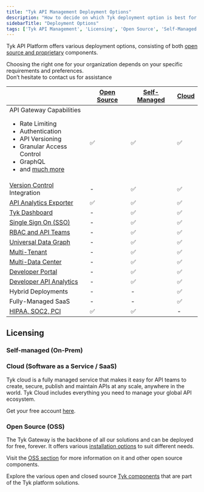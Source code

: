 ```yaml
---
title: "Tyk API Management Deployment Options"
description: "How to decide on which Tyk deployment option is best for you"
sidebarTitle: "Deployment Options"
tags: ['Tyk API Management', 'Licensing', 'Open Source', 'Self-Managed', 'Tyk Cloud', 'API Gateway']
---
```



Tyk API Platform offers various deployment options, consisting of both [open source and proprietary](/docsv2/tyk-stack)
components.

Choosing the right one for your organization depends on your specific requirements and preferences.
<br />Don’t hesitate to contact us for assistance <ButtonLeft href="https://tyk.io/contact/" color="green" content="Contact us" />

|                                                                                                                                                                                                                                    | [Open Source](/docsv2/tyk-open-source)  |   [Self-Managed](/docsv2/tyk-self-managed#installation-options-for-tyk-self-managed)      |  [Cloud](https://account.cloud-ara.tyk.io/signup)
|------------------------------------------------------------------------------------------------------------------------------------------------------------------------------------------------------------------------------------|----------------|-------------------|---------
| API Gateway Capabilities <br /> <ul><li>Rate Limiting</li><li>Authentication</li> <li>API Versioning</li><li>Granular Access Control</li><li>GraphQL</li>  <li>and [much more](/docsv2/tyk-open-source)</li></ul> | ✅             |✅	              |✅
| [Version Control](/docsv2/api-management/automations/sync) Integration                                                                                                                                                      | -		      |✅	              |✅
| [API Analytics Exporter](/docsv2/tyk-pump)                                                                                                                                                                                   | ✅		      |✅	              |✅	 
| [Tyk Dashboard](/docsv2/tyk-dashboard)                                                                                                                                                                                       | -	          |✅	              |✅	 
| [Single Sign On (SSO)](/docsv2/api-management/external-service-integration#single-sign-on-sso)                                                                                                                                                         | -	          |✅	              |✅	      
| [RBAC and API Teams](/docsv2/api-management/user-management#)                                                                                                                                                                             | -	          |✅	              |✅	      
| [Universal Data Graph](/docsv2/api-management/data-graph#overview)                                                                                                                                                                         | -	          |✅	              |✅	      
| [Multi-Tenant](/docsv2/api-management/dashboard-configuration#organizations)                                                                                                                                           | -	          |✅	              |✅	      
| [Multi-Data Center](/docsv2/api-management/mdcb#managing-geographically-distributed-gateways-to-minimize-latency-and-protect-data-sovereignty)                                                                                                                                                                           | -	          |✅	              |✅	      
| [Developer Portal](/docsv2/tyk-developer-portal)                                                                                                                                                                             | -		      |✅	              |✅	 
| [Developer API Analytics](/docsv2/api-management/dashboard-configuration#traffic-analytics)                                                                                                                                                                   | -		      |✅	              |✅	   
| Hybrid Deployments                                                                                                                                                                                                                 | -		      |-	              |✅
| Fully-Managed SaaS                                                                                                                                                                                                                 | -		      |-	              |✅
| [HIPAA, SOC2, PCI](https://tyk.io/governance-and-auditing/)                                                                                                                                                                        | ✅		      |✅	              | -


## Licensing

### Self-managed (On-Prem)

<SelfManagedLicensingInclude/>

### Cloud (Software as a Service / SaaS)

Tyk cloud is a fully managed service that makes it easy for API teams to create, secure, publish and maintain APIs at any scale, anywhere in the world. Tyk Cloud includes everything you need to manage your global API ecosystem.

Get your free account [here](https://tyk.io/sign-up/).

### Open Source (OSS)

The Tyk Gateway is the backbone of all our solutions and can be deployed for free, forever. It offers various [installation options](/docsv2/tyk-open-source#installation-options-for-tyk-gateway) to suit different needs.

Visit the [OSS section](/docsv2/tyk-open-source) for more information on it and other open source components.

Explore the various open and closed source [Tyk components](/docsv2/tyk-stack) that are part of the Tyk platform solutions.
